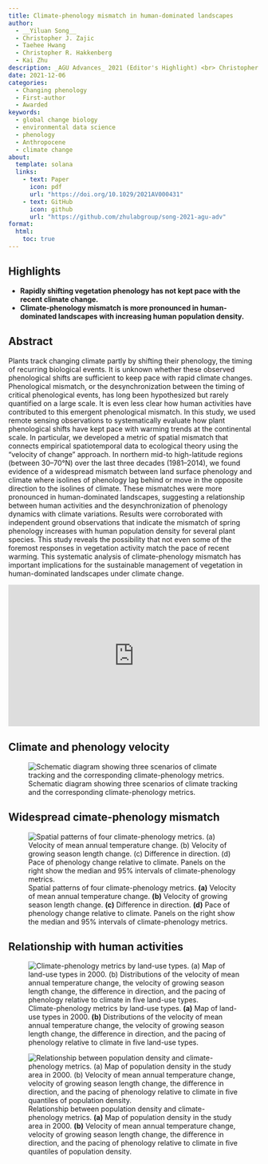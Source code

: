 ```yaml
---
title: Climate-phenology mismatch in human-dominated landscapes
author: 
  - __Yiluan Song__
  - Christopher J. Zajic
  - Taehee Hwang
  - Christopher R. Hakkenberg
  - Kai Zhu
description: _AGU Advances_ 2021 (Editor's Highlight) <br> Christopher J. Zajic was an undergraduate student at the University of California, Santa Cruz.
date: 2021-12-06
categories:
  - Changing phenology
  - First-author
  - Awarded
keywords:
  - global change biology
  - environmental data science
  - phenology
  - Anthropocene
  - climate change
about:
  template: solana
  links:
    - text: Paper
      icon: pdf
      url: "https://doi.org/10.1029/2021AV000431"
    - text: GitHub
      icon: github
      url: "https://github.com/zhulabgroup/song-2021-agu-adv"
format:
  html:
    toc: true
---
```


## Highlights

-   **Rapidly shifting vegetation phenology has not kept pace with the recent climate change.**
-   **Climate-phenology mismatch is more pronounced in human-dominated landscapes with increasing human population density.**

## Abstract

Plants track changing climate partly by shifting their phenology, the timing of recurring biological events. It is unknown whether these observed phenological shifts are sufficient to keep pace with rapid climate changes. Phenological mismatch, or the desynchronization between the timing of critical phenological events, has long been hypothesized but rarely quantified on a large scale. It is even less clear how human activities have contributed to this emergent phenological mismatch. In this study, we used remote sensing observations to systematically evaluate how plant phenological shifts have kept pace with warming trends at the continental scale. In particular, we developed a metric of spatial mismatch that connects empirical spatiotemporal data to ecological theory using the “velocity of change” approach. In northern mid-to high-latitude regions (between 30–70°N) over the last three decades (1981–2014), we found evidence of a widespread mismatch between land surface phenology and climate where isolines of phenology lag behind or move in the opposite direction to the isolines of climate. These mismatches were more pronounced in human-dominated landscapes, suggesting a relationship between human activities and the desynchronization of phenology dynamics with climate variations. Results were corroborated with independent ground observations that indicate the mismatch of spring phenology increases with human population density for several plant species. This study reveals the possibility that not even some of the foremost responses in vegetation activity match the pace of recent warming. This systematic analysis of climate-phenology mismatch has important implications for the sustainable management of vegetation in human-dominated landscapes under climate change.

<div style="position: relative; width: 100%; padding-top: 56.25%; height: 0; overflow: hidden;">
  <iframe src="https://www.youtube.com/embed/1D3H6kPDXzk?si=HhKtt6RaYhUCEsD2" 
          title="YouTube video player" 
          frameborder="0" 
          allow="accelerometer; autoplay; clipboard-write; encrypted-media; gyroscope; picture-in-picture; web-share" 
          referrerpolicy="strict-origin-when-cross-origin" 
          allowfullscreen 
          style="position: absolute; top: 0; left: 0; width: 100%; height: 100%;"></iframe>
</div>

## Climate and phenology velocity

![Schematic diagram showing three scenarios of climate tracking and the corresponding climate-phenology metrics.](1.png)

## Widespread cimate-phenology mismatch

![Spatial patterns of four climate-phenology metrics. **(a)** Velocity of mean annual temperature change. **(b)** Velocity of growing season length change. **(c)** Difference in direction. **(d)** Pace of phenology change relative to climate. Panels on the right show the median and 95% intervals of climate-phenology metrics.](2.png)

## Relationship with human activities

![Climate-phenology metrics by land-use types. **(a)** Map of land-use types in 2000. **(b)** Distributions of the velocity of mean annual temperature change, the velocity of growing season length change, the difference in direction, and the pacing of phenology relative to climate in five land-use types.](3.png)

![Relationship between population density and climate-phenology metrics. **(a)** Map of population density in the study area in 2000. **(b)** Velocity of mean annual temperature change, velocity of growing season length change, the difference in direction, and the pacing of phenology relative to climate in five quantiles of population density.](4.png)
